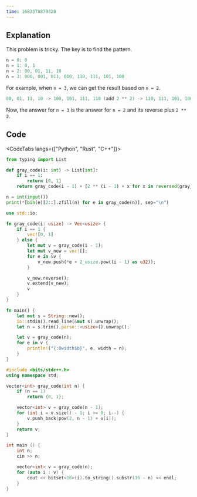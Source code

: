 ---
time: 1683378879428
---

## Explanation

This problem is tricky. The key is to find the pattern.

```cpp
n = 0: 0
n = 1: 0, 1
n = 2: 00, 01, 11, 10
n = 3: 000, 001, 011, 010, 110, 111, 101, 100
```

For example, when `n = 3`, we can get the result based on `n = 2`.

```cpp
00, 01, 11, 10 -> 100, 101, 111, 110 (add 2 ** 2) -> 110, 111, 101, 100 (reverse)
```

Now, the answer for `n = 3` is the answer for `n = 2` and its reverse plus `2 ** 2`.

## Code

<CodeTabs langs={["Python", "Rust", "C++"]}>

```python
from typing import List

def gray_code(i: int) -> List[int]:
    if i == 1:
        return [0, 1]
    return gray_code(i - 1) + [2 ** (i - 1) + x for x in reversed(gray_code(i - 1))]

n = int(input())
print(*[bin(e)[2::].zfill(n) for e in gray_code(n)], sep="\n")
```

```rust
use std::io;

fn gray_code(i: usize) -> Vec<usize> {
    if i == 1 {
        vec![0, 1]
    } else {
        let mut v = gray_code(i - 1);
        let mut v_new = vec![];
        for e in &v {
            v_new.push(*e + 2_usize.pow((i - 1) as u32));
        }

        v_new.reverse();
        v.extend(v_new);
        v
    }
}

fn main() {
    let mut s = String::new();
    io::stdin().read_line(&mut s).unwrap();
    let n = s.trim().parse::<usize>().unwrap();

    let v = gray_code(n);
    for e in v {
        println!("{:0width$b}", e, width = n);
    }
}
```

```cpp
#include <bits/stdc++.h>
using namespace std;

vector<int> gray_code(int n) {
    if (n == 1)
        return {0, 1};

    vector<int> v = gray_code(n - 1);
    for (int i = v.size() - 1; i >= 0; i--) {
        v.push_back(pow(2, n - 1) + v[i]);
    }
    return v;
}

int main () {
    int n;
    cin >> n;

    vector<int> v = gray_code(n);
    for (auto i : v) {
        cout << bitset<16>(i).to_string().substr(16 - n) << endl;
    }
}
```

</CodeTabs>
